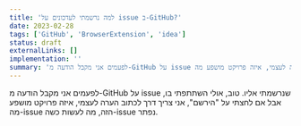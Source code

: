 ```yaml
---
title: 'למה נרשמתי לעדכונים על issue ב-GitHub?'
date: 2023-02-28
tags: ['GitHub', 'BrowserExtension', 'idea']
status: draft
externalLinks: []
implementation: ''
summary: 'לפעמים אני מקבל הודעה מ-GitHub על issue שנרשמתי אליו. טוב, אולי השתתפתי בו, אבל אם לחצתי על "הירשם", אני צריך דרך לכתוב הערה לעצמי, איזה פרויקט מושפע מה-issue הזה, מה לעשות כשה-issue נפתר.'
---
```


לפעמים אני מקבל הודעה מ-GitHub על issue שנרשמתי אליו.
טוב, אולי השתתפתי בו, אבל אם לחצתי על "הירשם", אני צריך דרך לכתוב הערה לעצמי, איזה פרויקט מושפע מה-issue הזה, מה לעשות כשה-issue נפתר.
